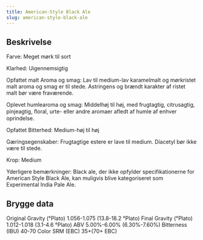 ```yaml
---
title: American-Style Black Ale
slug: american-style-black-ale
---
```


## Beskrivelse
Farve: Meget mørk til sort

Klarhed: Uigennemsigtig

Opfattet malt Aroma og smag: Lav til medium-lav karamelmalt og mørkristet malt aroma og smag er til stede. Astringens og brændt karakter af ristet malt bør være fraværende.

Oplevet humlearoma og smag: Middelhøj til høj, med frugtagtig, citrusagtig, pinjeagtig, ﬂoral, urte- eller andre aromaer afledt af humle af enhver oprindelse.

Opfattet Bitterhed: Medium-høj til høj

Gæringsegenskaber: Frugtagtige estere er lave til medium. Diacetyl bør ikke være til stede.

Krop: Medium

Yderligere bemærkninger: Black ale, der ikke opfylder specifikationerne for American Style Black Ale, kan muligvis blive kategoriseret som Experimental India Pale Ale.



## Brygge data
Original Gravity (°Plato) 1.056-1.075 (13.8-18.2 °Plato)
Final Gravity  (°Plato) 1.012-1.018 (3.1-4.6 °Plato)
ABV 5.00%-6.00% (6.30%-7.60%)
Bitterness (IBU) 40-70
Color SRM (EBC) 35&#43;(70&#43; EBC)					

